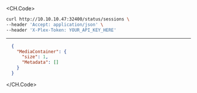
<CH.Code>
```bash Example Request
curl http://10.10.10.47:32400/status/sessions \
--header 'Accept: application/json' \
--header 'X-Plex-Token: YOUR_API_KEY_HERE'
```
---

```json Example Response
  {
    "MediaContainer": {
      "size": 1,
      "Metadata": []
    }
  }
```
</CH.Code>
